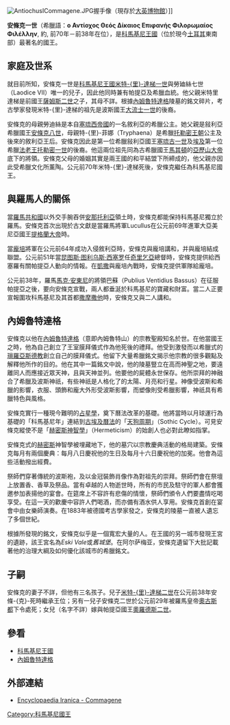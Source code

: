 [[File:AntiochusICommagene.JPG|thumb]]握手像（現存於[[大英博物館|大英博物館]]）]]

'''安條克一世'''（希臘語：'''о Αντίοχος Θεός Δίκαιος Επιφανής Φιλορωμαίος Φιλέλλην''', 約{{bd|前86年||前38年}}, 前70年－前38年在位），是[[科馬基尼王國|科馬基尼王國]]（位於現今[[土耳其|土耳其]]東南部）最著名的國王。 

== 家庭及世系 ==
就目前所知，安條克一世是[[科馬基尼王國|科馬基尼王國]][[米特里達梯一世_(科馬基尼)|米特-{里}-達梯一世]]與勞廸絲七世（Laodice VII）唯一的兒子，因此他同時兼有帕提亞及希臘血統。他父親米特里達梯是前國王[[薩姆斯二世|薩姆斯二世]]之子，其母不詳。根據[[內姆魯特達格|內姆魯特達格]]陵墓的銘文碎片，考古學家發現米特-{里}-達梯的祖先是波斯國王[[大流士一世|大流士一世]]的後裔。 

安條克的母親勞迪絲是本自[[塞琉西帝國|塞琉西帝國]]的一名敘利亞的希臘公主。她父親是敍利亞希臘國王[[安條克八世|安條克八世]]，母親特-{里}-菲娜（Tryphaena）是希臘[[托勒密王朝|托勒密王朝]]公主及後來的敘利亞王后。安條克因此是第一位希臘敍利亞國王[[塞琉古一世|塞琉古一世]]及[[埃及|埃及]]第一位希臘[[法老王|法老王]][[托勒密一世|托勒密一世]]的後裔。他這兩位祖先同為古希臘國王[[馬其頓|馬其頓]]的[[亞歷山大帝|亞歷山大帝]]底下的將領。安條克父母的婚姻其實是兩王國的和平結盟下所締成的，他父親亦因此受希臘文化所薰陶。公元前70年米特-{里}-達梯死後，安條克繼任為科馬基尼國王。

== 與羅馬人的關係 ==
當[[羅馬共和國|羅馬共和國]]以外交手腕吞併[[安那托利亞|安那托利亞]]領土時，安條克都能保持科馬基尼獨立於羅馬。安條克首次出現於古文獻是當羅馬將軍Lucullus在公元前69年進軍大亞美尼亞國王[[提格蘭二世|提格蘭大帝]]時。 

當[[格奈烏斯·龐培|龐培]]將軍在公元前64年成功入侵敘利亞時，安條克與龐培講和，并與龐培結成聯盟。公元前51年當[[昆图斯·图利乌斯·西塞罗|昆图斯·图利乌斯·西塞罗]]任[[奇里乞亞|奇里乞亞]]總督時，安條克提供給西塞羅有關帕提亞人動向的情報。在[[凱撒|凱撒]]與龐培內戰時，安條克提供軍隊給龐培。

公元前38年，羅馬[[馬克·安東尼|馬克·安東尼]]的將領巴蘇（Publius Ventidius Bassus）在征服帕提亞之後，要向安條克宣戰，兩人都垂涎於科馬基尼的寶藏和財富。當二人正要宣報圍攻科馬基尼及其首都[[萨莫萨塔|撒摩撒他]]時，安條克又與二人講和。

== 內姆魯特達格 ==
安條克以他在[[內姆魯特達格|內姆魯特達格]]（意即內姆魯特山）的宗教聖殿知名於世。在他當國王之時，他為自己創立了王室膜拜儀式作為他死後的禮拜。他受到激發而以希臘式的[[瑣羅亞斯德教|瑣羅亞斯德教]]創立自己的膜拜儀式。他留下大量希臘銘文揭示他宗教的很多觀點及解釋他所作的目的。他在其中一篇銘文中說，他的陵墓豎立在高而神聖之地，要遠離同人而應接近眾天神，且與天神並列。他要他的屍體永世保存。他所崇拜的神融合了希臘及波斯神祇，有些神祇是人格化了的太陽、月亮和行星。神像受波斯和希臘的影響，衣服、頭飾和龐大外形受波斯影響，而塑像則受希臘影響，神祇具有希臘特色與風格。

安條克實行一種現今難明的[[占星學|占星學]]，奠下曆法改革的基礎。他將當時以月球運行為基礎的「科馬基尼年」連結到[[古埃及曆法|古埃及曆法]]的「[[古埃及曆法|天狗周期]]」（Sothic Cycle）。可見安條克縱使不是「[[赫密斯神智學|赫密斯神智學]]」（Hermeticism）的始創人也必對此瞭如指掌。

安條克式的[[赫密斯|赫密斯]]神智學被埋藏地下，他的墓穴以宗教慶典活動的格局建築。安條克每月有兩個慶典：每月八日慶祝他的生日及每月十六日慶祝他的加冕。他會為這些活動撥出經費。

祭師們穿著傳統的波斯袍，及以金冠裝飾肖像作為對祖先的崇拜。祭師們會在祭壇上放置香、香草及祭品。當有卓越的人物逝世時，所有的市民及駐守的軍人都會獲邀参加表揚他的宴會。在筵席上不容許有悲傷的情懷，祭師們頒令人們要盡情吃喝享受。在這一天的歡慶中容許人們喝酒，而亦備有酒水供人享用。安條克首創在宴會中由女樂師演奏。在1883年被德國考古學家發之，安條克的陵墓一直被人遺忘了多個世紀。

根據所發現的銘文，安條克似乎是一個寬宏大量的人。在王國的另一城市{{tsl|en|Arsameia|阿尔萨梅亚}}發現王宮的遺跡，該王宮名為''Eski Vale''或''舊城堡''。在阿尔萨梅亚，安條克遺留下大批記載著他的治理大綱及如何優化該城市的希臘銘文。

== 子嗣 ==
安條克的妻子不詳，但他有三名孩子。兒子[[米特里達梯二世_(科馬基尼)|米特-{里}-達梯二世]]在公元前38年安條-{克}-死時繼承王位；另有一兒子安條克二世於公元前29年被羅馬皇帝[[奧古斯都|奧古斯都]]下令處死；女兒（名字不詳）嫁與帕提亞國王[[奧羅德斯二世|奧羅德斯二世]]。

== 參看 ==
* [[科馬基尼王國|科馬基尼王國]]
* [[內姆魯特達格|內姆魯特達格]]

==外部連結==
*[http://www.iranicaonline.org/articles/commagene-a-portion-of-southwestern-asia-minor-modern-turkey- Encyclopaedia Iranica - Commagene] {{Wayback|url=http://www.iranicaonline.org/articles/commagene-a-portion-of-southwestern-asia-minor-modern-turkey- |date=20141216150058 }}{{en}}

{{start box}}
{{s-before|[[米特里達梯一世_(科馬基尼)|米特里达梯一世]]}}
{{s-title|[[科馬基尼王國|科馬基尼王國]] <br>前70年－前38年}}
{{s-after|[[米特里達梯二世_(科馬基尼)|米特里达梯二世]]}}
{{end box}}

{{希臘化時代統治者}}
{{Authority control}}
[[Category:科馬基尼國王|Category:科馬基尼國王]]